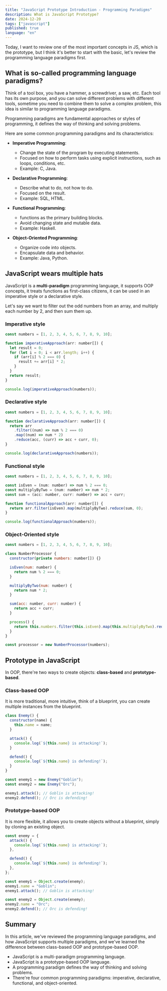 ```yaml
---
title: "JavaScript Prototype Introduction - Programming Paradigms"
description: What is JavaScript Prototype?
date: 2024-12-20
tags: ["javascript"]
published: true
language: "en"
---
```


Today, I want to review one of the most important concepts in JS, which is the prototype, but I think it's better
to start with the basic, let's review the programming language paradigms first.

## What is so-called programming language paradigms?

Think of a tool box, you have a hammer, a screwdriver, a saw, etc. Each tool has its own purpose, and you can solve
different problems with different tools, sometime you need to combine them to solve a complex problem,
this idea is similar to programming language paradigms.

Programming paradigms are fundamental approaches or styles of programming, it defines the way of thinking and
solving problems.

Here are some common programming paradigms and its characteristics:

- **Imperative Programming**:

  - Change the state of the program by executing statements.
  - Focused on how to perform tasks using explicit instructions, such as loops, conditions, etc.
  - Example: C, Java.

- **Declarative Programming**:

  - Describe what to do, not how to do.
  - Focused on the result.
  - Example: SQL, HTML.

- **Functional Programming**:

  - functions as the primary building blocks.
  - Avoid changing state and mutable data.
  - Example: Haskell.

- **Object-Oriented Programming**:
  - Organize code into objects.
  - Encapsulate data and behavior.
  - Example: Java, Python.

## JavaScript wears multiple hats

JavaScript is a **multi-paradigm** programming language, it supports OOP concepts, it treats functions as first-class citizens, it can be used in an imperative style or a declarative style.

Let's say we want to filter out the odd numbers from an array, and multiply each number by 2, and then sum them up.

### Imperative style

```js
const numbers = [1, 2, 3, 4, 5, 6, 7, 8, 9, 10];

function imperativeApproach(arr: number[]) {
  let result = 0;
  for (let i = 0; i < arr.length; i++) {
    if (arr[i] % 2 === 0) {
      result += arr[i] * 2;
    }
  }
  return result;
}

console.log(imperativeApproach(numbers));
```

### Declarative style

```js
const numbers = [1, 2, 3, 4, 5, 6, 7, 8, 9, 10];

function declarativeApproach(arr: number[]) {
  return arr
    .filter((num) => num % 2 === 0)
    .map((num) => num * 2)
    .reduce(acc, (curr) => acc + curr, 0);
}

console.log(declarativeApproach(numbers));
```

### Functional style

```js
const numbers = [1, 2, 3, 4, 5, 6, 7, 8, 9, 10];

const isEven = (num: number) => num % 2 === 0;
const multiplyByTwo = (num: number) => num * 2;
const sum = (acc: number, curr: number) => acc + curr;

function functionalApproach(arr: number[]) {
  return arr.filter(isEven).map(multiplyByTwo).reduce(sum, 0);
}

console.log(functionalApproach(numbers));
```

### Object-Oriented style

```js
const numbers = [1, 2, 3, 4, 5, 6, 7, 8, 9, 10];

class NumberProcessor {
  constructor(private numbers: number[]) {}

  isEven(num: number) {
    return num % 2 === 0;
  }

  multiplyByTwo(num: number) {
    return num * 2;
  }

  sum(acc: number, curr: number) {
    return acc + curr;
  }

  process() {
    return this.numbers.filter(this.isEven).map(this.multiplyByTwo).reduce(this.sum, 0);
  }
}

const processor = new NumberProcessor(numbers);
```

## Prototype in JavaScript

In OOP, there're two ways to create objects: **class-based** and **prototype-based**.

### Class-based OOP

It is more traditional, more intuitive, think of a blueprint, you can create multiple instances from the blueprint.

```js
class Enemy() {
  constructor(name) {
    this.name = name;
  }

  attack() {
    console.log(`${this.name} is attacking!`);
  }

  defend() {
    console.log(`${this.name} is defending!`);
  }
}

const enemy1 = new Enemy("Goblin");
const enemy2 = new Enemy("Orc");

enemy1.attack(); // Goblin is attacking!
enemy2.defend(); // Orc is defending!
```

### Prototype-based OOP

It is more flexible, it allows you to create objects without a blueprint, simply by cloning an existing object.

```js
const enemy = {
  attack() {
    console.log(`${this.name} is attacking!`);
  },

  defend() {
    console.log(`${this.name} is defending!`);
  },
};

const enemy1 = Object.create(enemy);
enemy1.name = "Goblin";
enemy1.attack(); // Goblin is attacking!

const enemy2 = Object.create(enemy);
enemy2.name = "Orc";
enemy2.defend(); // Orc is defending!
```

## Summary

In this article, we've reviewed the programming language paradigms, and how JavaScript supports multiple paradigms, and we've learned the difference between class-based OOP and prototype-based OOP.

- JavaScript is a multi-paradigm programming language.
- JavaScript is a prototype-based OOP language.
- A programming paradigm defines the way of thinking and solving problems.
- There're four common programming paradigms: imperative, declarative, functional, and object-oriented.
